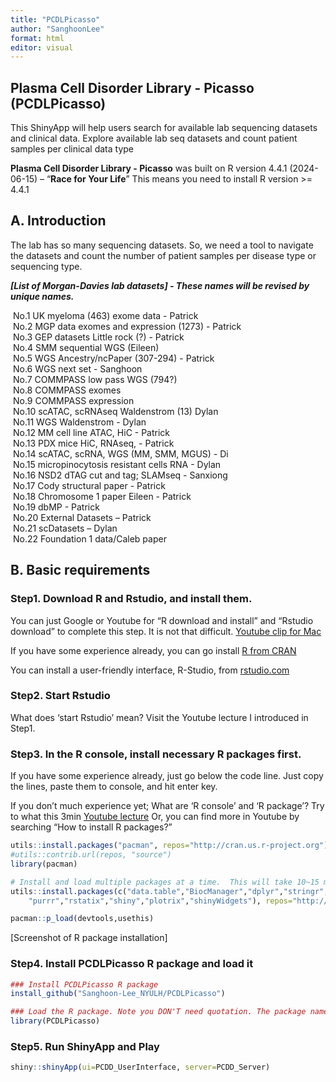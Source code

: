 ```yaml
---
title: "PCDLPicasso"
author: "SanghoonLee"
format: html
editor: visual
---
```


## Plasma Cell Disorder Library - Picasso (PCDLPicasso)

This ShinyApp will help users search for available lab sequencing datasets and clinical data. Explore available lab seq datasets and count patient samples per clinical data type

**Plasma Cell Disorder Library - Picasso** was built on R version 4.4.1 (2024-06-15) -- "**Race for Your Life**" This means you need to install R version \>= 4.4.1

## A. Introduction

The lab has so many sequencing datasets. So, we need a tool to navigate the datasets and count the number of patient samples per disease type or sequencing type.

***\[List of Morgan-Davies lab datasets\] - These names will be revised by unique names.***

|  No.1 UK myeloma (463) exome data - Patrick
|  No.2 MGP data exomes and expression (1273) - Patrick
|  No.3 GEP datasets Little rock (?) - Patrick
|  No.4 SMM sequential WGS (Eileen)
|  No.5 WGS Ancestry/ncPaper (307-294) - Patrick
|  No.6 WGS next set - Sanghoon
|  No.7 COMMPASS low pass WGS (794?)
|  No.8 COMMPASS exomes
|  No.9 COMMPASS expression
|  No.10 scATAC, scRNAseq Waldenstrom (13) Dylan
|  No.11 WGS Waldenstrom - Dylan
|  No.12 MM cell line ATAC, HiC - Patrick
|  No.13 PDX mice HiC, RNAseq, - Patrick
|  No.14 scATAC, scRNA, WGS (MM, SMM, MGUS) - Di
|  No.15 micropinocytosis resistant cells RNA - Dylan
|  No.16 NSD2 dTAG cut and tag; SLAMseq - Sanxiong
|  No.17 Cody structural paper - Patrick
|  No.18 Chromosome 1 paper Eileen - Patrick
|  No.19 dbMP - Patrick
|  No.20 External Datasets – Patrick
|  No.21 scDatasets – Dylan
|  No.22 Foundation 1 data/Caleb paper

## B. Basic requirements

### Step1. Download R and Rstudio, and install them.

You can just Google or Youtube for "R download and install" and "Rstudio download" to complete this step. It is not that difficult. [Youtube clip for Mac](https://www.youtube.com/watch?v=I5WIMX4LK8M)

If you have some experience already, you can go install [R from CRAN](https://cran.r-project.org/)

You can install a user-friendly interface, R-Studio, from [rstudio.com](https://www.rstudio.com/products/rstudio/download/)

### Step2. Start Rstudio

What does 'start Rstudio' mean? Visit the Youtube lecture I introduced in Step1.

### Step3. In the R console, install necessary R packages first.

If you have some experience already, just go below the code line. Just copy the lines, paste them to console, and hit enter key.

If you don't much experience yet; What are 'R console' and 'R package'? Try to what this 3min [Youtube lecture](https://www.youtube.com/watch?v=BLpbGlYzUiQ) Or, you can find more in Youtube by searching "How to install R packages?"

```r
utils::install.packages("pacman", repos="http://cran.us.r-project.org")
#utils::contrib.url(repos, "source")
library(pacman)

# Install and load multiple packages at a time.  This will take 10~15 min if you are installing any packages for the first time.
utils::install.packages(c("data.table","BiocManager","dplyr","stringr","tidyverse","EnvStats","ggbeeswarm","htmltools","ggplot2","ggpubr",
    "purrr","rstatix","shiny","plotrix","shinyWidgets"), repos="http://cran.us.r-project.org")

pacman::p_load(devtools,usethis)
```

\[Screenshot of R package installation\]

### Step4. Install PCDLPicasso R package and load it

```r
### Install PCDLPicasso R package
install_github("Sanghoon-Lee_NYULH/PCDLPicasso")

### Load the R package. Note you DON'T need quotation. The package name is PCDLPicasso, not Sanghoon-Lee_NYULH/PCDLPicasso
library(PCDLPicasso)
```

### Step5. Run ShinyApp and Play

```r

shiny::shinyApp(ui=PCDD_UserInterface, server=PCDD_Server)
```

